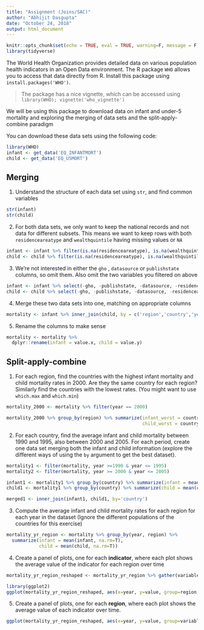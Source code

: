 ```yaml
---
title: "Assignment (Joins/SAC)"
author: "Abhijit Dasgupta"
date: "October 24, 2018"
output: html_document
---
```


```r
knitr::opts_chunk$set(echo = TRUE, eval = TRUE, warning=F, message = F)
library(tidyverse)

```

The World Health Organization provides detailed data on various population health indicators in an Open Data environment. The R package `WHO` allows you to access that data directly from R. Install this package using `install.packages('WHO')`.

> The package has a nice vignette, which can be accessed using `library(WHO); vignette('who_vignette')`

We will be using this package to download data on infant and under-5 mortality and exploring the merging of data sets and the split-apply-combine paradigm

You can download these data sets using the following code:
```r
library(WHO)
infant <- get_data('EQ_INFANTMORT')
child <- get_data('EQ_U5MORT')
```

## Merging

1. Understand the structure of each data set using `str`, and find common variables
```r
str(infant)
str(child)
```
2. For both data sets, we only want to keep the national records and not data for different subsets. This means we want to keep rows with both `residenceareatype` and `wealthquintile` having missing values or `NA`
```r
infant <- infant %>% filter(is.na(residenceareatype), is.na(wealthquintile))
child <- child %>% filter(is.na(residenceareatype), is.na(wealthquintile))
```

3. We're not interested in either the `gho` , `datasource` or `publishstate` columns, so omit them. Also omit the two variables you filtered on above
```r
infant <- infant %>% select(-gho, -publishstate, -datasource, -residenceareatype, -wealthquintile)
child <- child %>% select(-gho, -publishstate, -datasource, -residenceareatype, -wealthquintile)
```
4. Merge these two data sets into one, matching on appropriate columns
```r
mortality <- infant %>% inner_join(child, by = c('region','country','year'))
```
5. Rename the columns to make sense
```r
mortality <- mortality %>% 
  dplyr::rename(infant = value.x, child = value.y)
```

## Split-apply-combine

1. For each region, find the countries with the highest infant mortality and child mortality rates in 2000. Are they the same country for each region? Similarly find the countries with the lowest rates. (You might want to use `which.max` and `which.min`)
```r
mortality_2000 <- mortality %>% filter(year == 2000)

mortality_2000 %>% group_by(region) %>% summarize(infant_worst = country[which.max(infant)],
                                                  child_worst = country[which.max(child)])

```

2. For each country, find the average infant and child mortality between 1990 and 1995, also between 2000 and 2005. For each period, create one data set merging both the infant and child information (explore the different ways of using the `by` argument to get the best dataset). 
```r
mortality1 <- filter(mortality, year >=1990 & year <= 1995)
mortality2 <- filter(mortality, year >= 2000 & year <= 2005)

infant1 <- mortality1 %>% group_by(country) %>% summarize(infant = mean(infant, na.rm=T))
child1 <- mortality1 %>% group_by(country) %>% summarize(child = mean(child, na.rm=T))

merged1 <- inner_join(infant1, child1, by='country')

```

3. Compute the average infant and child mortality rates for each region for each year in the dataset (Ignore the different populations of the countries for this exercise)
```r
mortality_yr_region <- mortality %>% group_by(year, region) %>% 
  summarize(infant = mean(infant, na.rm=T), 
            child = mean(child, na.rm=T))
```

4. Create a panel of plots, one for each __indicator__, where each plot shows the average value of the indicator for each region over time
```r
mortality_yr_region_reshaped <- mortality_yr_region %>% gather(variable, value, infant, child)

library(ggplot2)
ggplot(mortality_yr_region_reshaped, aes(x=year, y=value, group=region, color=region))+geom_point()+geom_line()+facet_wrap(~variable, nrow=2,scales='free_y')
```

5. Create a panel of plots, one for each __region__, where each plot shows the average value of each indicator over time. 
```r
ggplot(mortality_yr_region_reshaped, aes(x=year, y=value, group=variable, color=variable))+geom_point()+geom_line()+facet_wrap(~region, nrow=2)
```



